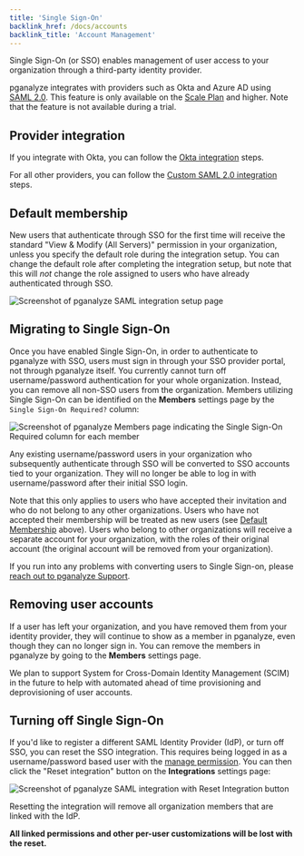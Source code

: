 ```yaml
---
title: 'Single Sign-On'
backlink_href: /docs/accounts
backlink_title: 'Account Management'
---
```


Single Sign-On (or SSO) enables management of user access to your organization
through a third-party identity provider.

pganalyze integrates with providers such as Okta and Azure AD using [SAML
2.0](https://en.wikipedia.org/wiki/SAML_2.0). This feature is only available on
the [Scale Plan](/pricing) and higher. Note that the feature is not available
during a trial.

## Provider integration

If you integrate with Okta, you can follow the [Okta
integration](/docs/accounts/sso/okta) steps.

For all other providers, you can follow the [Custom SAML 2.0
integration](/docs/accounts/sso/saml2) steps.

## Default membership

New users that authenticate through SSO for the first time will receive the
standard "View & Modify (All Servers)" permission in your organization, unless
you specify the default role during the integration setup. You can change the
default role after completing the integration setup, but note that this will
_not_ change the role assigned to users who have already authenticated through SSO.

![Screenshot of pganalyze SAML integration setup page](sso_setup.png)

## Migrating to Single Sign-On

Once you have enabled Single Sign-On, in order to authenticate to pganalyze with
SSO, users must sign in through your SSO provider portal, not through pganalyze
itself. You currently cannot turn off username/password authentication for your
whole organization. Instead, you can remove all non-SSO users from the
organization. Members utilizing Single Sign-On can be identified on the
**Members** settings page by the `Single Sign-On Required?` column:

![Screenshot of pganalyze Members page indicating the Single Sign-On Required column for each member](members_with_sso.png)

Any existing username/password users in your organization who subsequently
authenticate through SSO will be converted to SSO accounts tied to your
organization. They will no longer be able to log in with username/password
after their initial SSO login.

Note that this only applies to users who have accepted their invitation and who
do not belong to any other organizations. Users who have not accepted their
membership will be treated as new users (see [Default
Membership](#default-membership) above). Users who belong to other organizations
will receive a separate account for your organization, with the roles of their
original account (the original account will be removed from your organization).

If you run into any problems with converting users to Single Sign-on, please
[reach out to pganalyze Support](mailto:support@pganalyze.com).

## Removing user accounts

If a user has left your organization, and you have removed them from your
identity provider, they will continue to show as a member in pganalyze, even
though they can no longer sign in. You can remove the members in pganalyze by
going to the **Members** settings page.

We plan to support System for Cross-Domain Identity Management (SCIM) in the
future to help with automated ahead of time provisioning and deprovisioning of
user accounts.

## Turning off Single Sign-On

If you'd like to register a different SAML Identity Provider (IdP), or turn off
SSO, you can reset the SSO integration. This requires being logged in as a
username/password based user with the [manage
permission](/docs/accounts/permissions). You can then click the "Reset
integration" button on the **Integrations** settings page:

![Screenshot of pganalyze SAML integration with Reset Integration button](sso_success.png)

Resetting the integration will remove all organization members that are linked
with the IdP.

**All linked permissions and other per-user customizations will be lost with the
reset.**
